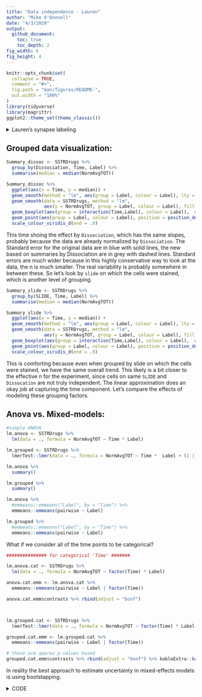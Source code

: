 ```yaml
---
title: "Data independence - Lauren"
author: "Mike O'Donnell"
date: "4/3/2020"
output: 
  github_document:
    toc: true
    toc_depth: 2
fig_width: 6 
fig_height: 4
---
```


<!-- output: -->
<!--   html_document: -->
<!--     keep_md: true -->
<!--     df_print: paged -->
```r
knitr::opts_chunk$set(
  collapse = TRUE,
  comment = "#>",
  fig.path = "man/figures/README-",
  out.width = "100%"
)
library(tidyverse)
library(magrittr)
ggplot2::theme_set(theme_classic())
```


<details><summary>Lauren's synapse labeling</summary>
<p>

# Analysis of Lauren's grouped data:

## Initial plots:

First reading in the data and having a look at data types and columns
```r
SSTRDrugs <- read_csv("data/merckTIME.csv") 
glimpse(SSTRDrugs)
```

Let's grab the last 5 rows since it looks like those have all of the necessary information used for analysis. Let's make `Time` a numeric column in the process. Then plot the data without considering grouping.
```r
SSTRDrugs %<>% select(NormAvgTOT, Dissociation, SLIDE, Time, Label) %>%
  separate(Time, into = "Time", sep = "H") %>%
  mutate(Time = as.numeric(Time))

SSTRDrugs %>%
  ggplot(aes(x = Time, y = NormAvgTOT)) +
  geom_smooth(method = "lm", aes(group = Label, colour = Label)) +
  geom_point(aes(group = Label, colour = Label), position = position_dodge(width = 2)) +
  geom_boxplot(aes(group = interaction(Time,Label), colour = Label),  width = 2) +
  scale_colour_viridis_d(end = .9)
      
```

Looks like the L_2 group goes down and MK_1 goes up. Now lets look at the experiments by dissociation. 

```r
SSTRDrugs %>%
  ggplot(aes(x = Time, y = NormAvgTOT)) +
  geom_smooth(method = "lm", aes(group = Label, colour = Label)) +
  geom_point(aes(group = Label, colour = Label), position = position_dodge(width = 2)) +
  geom_boxplot(aes(group = interaction(Time,Label), colour = Label),  width = 2) +
  scale_colour_viridis_d(end = .9) +
  facet_wrap(~Dissociation)
```

Looks complicated, let's look at the difference between `CTL` and each drug treatment at each time point by dissociation.

</p>
</details>

## Grouped data visualization:

```r
Summary_dissoc <- SSTRDrugs %>%
  group_by(Dissociation, Time, Label) %>%
  summarise(median = median(NormAvgTOT))

Summary_dissoc %>% 
  ggplot(aes(x = Time, y = median)) +
  geom_smooth(method = "lm", aes(group = Label, colour = Label), lty = 2, alpha = 0.25) +
  geom_smooth(data = SSTRDrugs, method = "lm", 
              aes(y = NormAvgTOT, group = Label, colour = Label), fill = "blue") +
  geom_boxplot(aes(group = interaction(Time,Label), colour = Label),  width = 2) +
  geom_point(aes(group = Label, colour = Label), position = position_dodge(width = 2)) +
  scale_colour_viridis_d(end = .9)
```
This time shoing the effect by `Dissociation`,  which has the same slopes, probably because the data are already normalized by `Dissociation`. The Standard error for the original data are in blue with solid lines, the new based on summaries by Dissociation are in grey with dashed lines. Standard errors are much wider because in this highly conservative way to look at the data, the n is much smaller. The real variability is probably somewhere in between these. So let's look by `slide` on which the cells were stained, which is another level of grouping. 

```r
Summary_slide <- SSTRDrugs %>%
  group_by(SLIDE, Time, Label) %>%
  summarise(median = median(NormAvgTOT))

Summary_slide %>% 
  ggplot(aes(x = Time, y = median)) +
  geom_smooth(method = "lm", aes(group = Label, colour = Label), lty = 2, alpha = 0.25) +
  geom_smooth(data = SSTRDrugs, method = "lm", 
              aes(y = NormAvgTOT, group = Label, colour = Label), fill = "blue") +
  geom_boxplot(aes(group = interaction(Time,Label), colour = Label),  width = 2) +
  geom_point(aes(group = Label, colour = Label), position = position_dodge(width = 2)) +
  scale_colour_viridis_d(end = .9)
```
This is comforting because even when grouped by slide on which the cells were stained, we have the same overall trend. This likely is a bit closer to the effective n for the experiment, since cells on same `SLIDE` and `Dissocation` are not truly independent. The linear approximation does an okay job at capturing the time component. Let's compare the effects of modeling these grouping factors. 

## Anova vs. Mixed-models:

```r
#simple ANOVA
lm.anova <- SSTRDrugs %>%
  lm(data = ., formula = NormAvgTOT ~ Time * Label)

lm.grouped <- SSTRDrugs %>%
  lmerTest::lmer(data = ., formula = NormAvgTOT ~ Time *  Label + (1 | Dissociation) + (1 | SLIDE))

lm.anova %>%
  summary()

lm.grouped %>%
  summary()

lm.anova %>%
  #emmeans::emmeans("Label", by = "Time") %>%
  emmeans::emmeans(pairwise ~ Label)

lm.grouped %>%
  #emmeans::emmeans("Label", by = "Time") %>%
  emmeans::emmeans(pairwise ~ Label)
```


What if we consider all of the time points to be categorical? 

```r
############### for categorical 'Time' #######

lm.anova.cat <- SSTRDrugs %>%
  lm(data = ., formula = NormAvgTOT ~ factor(Time) * Label)

anova.cat.emm <- lm.anova.cat %>%
  emmeans::emmeans(pairwise ~ Label | factor(Time))

anova.cat.emm$contrasts %>% rbind(adjust = "bonf")



lm.grouped.cat <- SSTRDrugs %>%
  lmerTest::lmer(data = ., formula = NormAvgTOT ~ factor(Time) * Label + (1 | Dissociation) + (1 | SLIDE))

grouped.cat.emm <- lm.grouped.cat %>%
  emmeans::emmeans(pairwise ~ Label | factor(Time))

# these are approx p-values based
grouped.cat.emm$contrasts %>% rbind(adjust = "bonf") %>% kableExtra::kable()

```

In reality the best approach to estimate uncertainty in mixed-effects models is using bootstapping.

<details><summary>CODE</summary>
<p>


```r
mySumm <- function(.) {
  predict(., newdata=expand_grid(Label = c("CTL", "L_2", "MK_1"), Time = 6:24), re.form=NA)
}

PI.boot1.time <- system.time(
  boot1 <- lme4::bootMer(lm.grouped, mySumm, nsim=250, use.u=FALSE, type="parametric")
)

####Collapse bootstrap into median, 95% PI (from https://cran.r-project.org/web/packages/merTools/vignettes/Using_predictInterval.html)
sumBoot <- function(merBoot) {
  return(
    data.frame(fit = apply(merBoot$t, 2, function(x) as.numeric(quantile(x, probs=.5, na.rm=TRUE))),lwr = apply(merBoot$t, 2, function(x) as.numeric(quantile(x, probs=.025, na.rm=TRUE))),upr = apply(merBoot$t, 2, function(x) as.numeric(quantile(x, probs=.975, na.rm=TRUE)))
    )
  )
}


PI.boot1 <- sumBoot(boot1)
Boot.intervals <- cbind(PI.boot1, expand_grid(Label = c("CTL", "L_2", "MK_1"), Time = 6:24))
```


```r
#compare bootstrap CIs to lm (anova) CIs
SSTRDrugs %>%
  ggplot(aes(x = Time, y = NormAvgTOT)) +
  geom_ribbon(data = Boot.intervals, 
              aes(y = fit, ymin = lwr, ymax = upr, group = Label), 
              alpha = 0.2, label = "bootstrap intervals") +
  geom_smooth(method = "lm", aes(group = Label, colour = Label),fill = "blue", lty = 2) +
  geom_line(data = Boot.intervals, aes(y = fit, group = Label, colour = Label)) +
  # geom_point(aes(group = Label, colour = Label), position = position_dodge(width = 2)) +
  geom_boxplot(aes(group = interaction(Time,Label), colour = Label),  width = 2) +

  scale_colour_viridis_d(end = .9)
```

The mixed-model captures more of the uncertainty, but still shows we can be confident of an upward effect of the MK_1 treatment. Less convincing is the downward effect of L_2, with the caveat that this is modeled as a linear effect, which might not capture the time-dependent effects in culture. 

</p>
</details>
